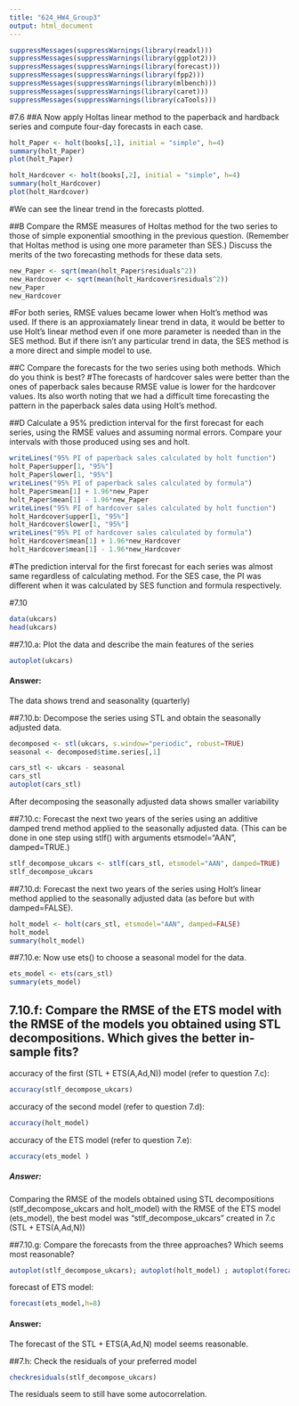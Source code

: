 ---
title: "624_HW4_Group3"
output: html_document
---
```{r}
suppressMessages(suppressWarnings(library(readxl)))
suppressMessages(suppressWarnings(library(ggplot2)))
suppressMessages(suppressWarnings(library(forecast)))
suppressMessages(suppressWarnings(library(fpp2)))
suppressMessages(suppressWarnings(library(mlbench)))
suppressMessages(suppressWarnings(library(caret)))
suppressMessages(suppressWarnings(library(caTools)))
```

#7.6
##A Now apply Holtas linear method to the paperback and hardback series and compute four-day forecasts in each case.
```{r}
holt_Paper <- holt(books[,1], initial = "simple", h=4)
summary(holt_Paper)
plot(holt_Paper)
```
```{r}
holt_Hardcover <- holt(books[,2], initial = "simple", h=4)
summary(holt_Hardcover)
plot(holt_Hardcover)
```
#We can see the linear trend in the forecasts plotted.

##B Compare the RMSE measures of Holtas method for the two series to those of simple exponential smoothing in the previous question. (Remember that Holtas method is using one more parameter than SES.) Discuss the merits of the two forecasting methods for these data sets.
```{r}
new_Paper <- sqrt(mean(holt_Paper$residuals^2))
new_Hardcover <- sqrt(mean(holt_Hardcover$residuals^2))
new_Paper
new_Hardcover
```
#For both series, RMSE values became lower when Holt's method was used. If there is an approxiamately linear trend in data, it would be better to use Holt's linear method even if one more parameter is needed than in the SES method. But if there isn't any particular trend in data, the SES method is a more direct and simple model to use.

##C Compare the forecasts for the two series using both methods. Which do you think is best?
#The forecasts of hardcover sales were better than the ones of paperback sales because RMSE value is lower for the hardcover values. Its also worth noting that we had a difficult time forecasting the pattern in the paperback sales data using Holt's method.


##D Calculate a 95% prediction interval for the first forecast for each series, using the RMSE values and assuming normal errors. Compare your intervals with those produced using ses and holt.
```{r}
writeLines("95% PI of paperback sales calculated by holt function")
holt_Paper$upper[1, "95%"]
holt_Paper$lower[1, "95%"]
writeLines("95% PI of paperback sales calculated by formula")
holt_Paper$mean[1] + 1.96*new_Paper
holt_Paper$mean[1] - 1.96*new_Paper
writeLines("95% PI of hardcover sales calculated by holt function")
holt_Hardcover$upper[1, "95%"]
holt_Hardcover$lower[1, "95%"]
writeLines("95% PI of hardcover sales calculated by formula")
holt_Hardcover$mean[1] + 1.96*new_Hardcover
holt_Hardcover$mean[1] - 1.96*new_Hardcover
```
#The prediction interval for the first forecast for each series was almost same regardless of calculating method. For the SES case, the PI was different when it was calculated by SES function and formula respectively.

#7.10
```{r}
data(ukcars)
head(ukcars)
```
##7.10.a: Plot the data and describe the main features of the series
```{r}
autoplot(ukcars)
```
#### Answer: 
The data shows trend and seasonality (quarterly)


##7.10.b: Decompose the series using STL and obtain the seasonally adjusted data.
```{r}
decomposed <- stl(ukcars, s.window="periodic", robust=TRUE)
seasonal <- decomposed$time.series[,1]

cars_stl <- ukcars - seasonal
cars_stl
autoplot(cars_stl)
```
After decomposing the seasonally adjusted data shows smaller variability

##7.10.c: Forecast the next two years of the series using an additive damped trend method applied to the seasonally adjusted data. (This can be done in one step using stlf() with arguments etsmodel="AAN", damped=TRUE.)
```{r}
stlf_decompose_ukcars <- stlf(cars_stl, etsmodel="AAN", damped=TRUE)
stlf_decompose_ukcars
```
##7.10.d: Forecast the next two years of the series using Holt's linear method applied to the seasonally adjusted data (as before but with damped=FALSE).
```{r}


holt_model <- holt(cars_stl, etsmodel="AAN", damped=FALSE)
holt_model
summary(holt_model)
```




##7.10.e: Now use ets() to choose a seasonal model for the data. 
```{r}
ets_model <- ets(cars_stl)
summary(ets_model)
```
## 7.10.f: Compare the RMSE of the ETS model with the RMSE of the models you obtained using STL decompositions. Which gives the better in-sample fits?

accuracy of the first (STL +  ETS(A,Ad,N)) model (refer to question 7.c):
```{r}

accuracy(stlf_decompose_ukcars)


```

accuracy of the second model (refer to question 7.d):
```{r}

accuracy(holt_model)

```

accuracy of the ETS model (refer to question 7.e):

```{r}

accuracy(ets_model )


```

##### Answer:
Comparing the RMSE of the models obtained using STL decompositions (stlf_decompose_ukcars and holt_model) with the RMSE of the ETS model (ets_model), the best model was "stlf_decompose_ukcars" created in 7.c (STL +  ETS(A,Ad,N)) 



##7.10.g: Compare the forecasts from the three approaches? Which seems most reasonable?


```{r}
autoplot(stlf_decompose_ukcars); autoplot(holt_model) ; autoplot(forecast(ets_model,h=8))
```

forecast of ETS model:
```{r}
forecast(ets_model,h=8)
```

#### Answer:
The forecast of the STL +  ETS(A,Ad,N) model seems reasonable. 





##7.h: Check the residuals of your preferred model
```{r}

checkresiduals(stlf_decompose_ukcars)

```

The residuals seem to still have some autocorrelation. 
